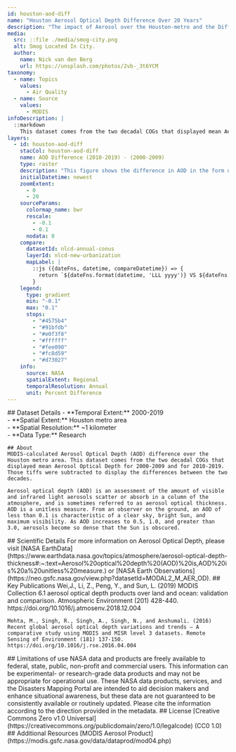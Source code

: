 ```yaml
---
id: houston-aod-diff
name: "Houston Aerosol Optical Depth Difference Over 20 Years"
description: "The impact of Aerosol over the Houston-metro and the Difference Over 20 Years"
media:
  src: ::file ./media/smog-city.png
  alt: Smog Located In City.
  author:
    name: Nick van den Berg
    url: https://unsplash.com/photos/2vb-_3t6YCM
taxonomy:
  - name: Topics
    values:
      - Air Quality
  - name: Source
    values:
      - MODIS
infoDescription: |
  ::markdown
    This dataset comes from the two decadal COGs that displayed mean Aerosol Optical Depth for 2000-2009 and for 2010-2019. Those tiffs were subtracted to display the differences between the two decades.
layers:
  - id: houston-aod-diff
    stacCol: houston-aod-diff
    name: AOD Difference (2010-2019) - (2000-2009)
    type: raster
    description: "This figure shows the difference in AOD in the form of a raster when subtracting the two decades from the original AOD Dataset"
    initialDatetime: newest
    zoomExtent:
      - 0
      - 20
    sourceParams:
      colormap_name: bwr
      rescale:
        - -0.1
        - 0.1
      nodata: 0
    compare:
      datasetId: nlcd-annual-conus
      layerId: nlcd-new-urbanization
      mapLabel: |
        ::js ({dateFns, datetime, compareDatetime}) => {
          return `${dateFns.format(datetime, 'LLL yyyy')} VS ${dateFns.format(compareDatetime, 'LLL yyyy')}`;
        }
    legend:
      type: gradient
      min: "-0.1"
      max: "0.1"
      stops:
        - "#4575b4"
        - "#91bfdb"
        - "#e0f3f8"
        - "#ffffff"
        - "#fee090"
        - "#fc8d59"
        - "#d73027"
    info:
      source: NASA
      spatialExtent: Regional
      temporalResolution: Annual
      unit: Percent Difference
---
```


<Block>
  <Prose>
    ## Dataset Details   
    - **Temporal Extent:** 2000-2019<br />
    - **Spatial Extent:** Houston metro area<br />
    - **Spatial Resolution:** ~1 kilometer<br />
    - **Data Type:** Research<br />
  </Prose>
</Block>


<Block>
  <Prose>

    ## About
    MODIS-calculated Aerosol Optical Depth (AOD) difference over the Houston metro area. This dataset comes from the two decadal COGs that displayed mean Aerosol Optical Depth for 2000-2009 and for 2010-2019. Those tiffs were subtracted to display the differences between the two decades.

    Aerosol optical depth (AOD) is an assessment of the amount of visible and infrared light aerosols scatter or absorb in a column of the atmosphere, and is sometimes referred to as aerosol optical thickness. AOD is a unitless measure. From an observer on the ground, an AOD of less than 0.1 is characteristic of a clear sky, bright Sun, and maximum visibility. As AOD increases to 0.5, 1.0, and greater than 3.0, aerosols become so dense that the Sun is obscured. 
  </Prose>
</Block>


<Block>
  <Prose>
    ## Scientific Details
    For more information on Aerosol Optical Depth, please visit [NASA EarthData](https://www.earthdata.nasa.gov/topics/atmosphere/aerosol-optical-depth-thickness#:~:text=Aerosol%20optical%20depth%20(AOD)%20is,AOD%20is%20a%20unitless%20measure.) or [NASA Earth Observations](https://neo.gsfc.nasa.gov/view.php?datasetId=MODAL2_M_AER_OD).
  </Prose>
</Block>


<Block>
  <Prose>
    ## Key Publications
    Wei,J., Li, Z., Peng, Y., and Sun, L. (2019) MODIS Collection 6.1 aerosol optical depth products over land and ocean: validation and comparison. Atmospheric Environment (201) 428-440. https://doi.org/10.1016/j.atmosenv.2018.12.004

    Mehta, M., Singh, R., Singh, A., Singh, N., and Anshumali. (2016) Recent global aerosol optical depth variations and trends — A comparative study using MODIS and MISR level 3 datasets. Remote Sensing of Environment (181) 137-150. https://doi.org/10.1016/j.rse.2016.04.004
  </Prose>
</Block>


<Block>
  <Prose>
    ## Limitations of use
    NASA data and products are freely available to federal, state, public, non-profit and commercial users. This information can be experimental- or research-grade data products and may not be appropriate for operational use. These NASA data products, services, and the Disasters Mapping Portal are intended to aid decision makers and enhance situational awareness, but these data are not guaranteed to be consistently available or routinely updated. Please cite the information according to the direction provided in the metadata.
  </Prose>
</Block>


<Block>
  <Prose>
    ## License
    [Creative Commons Zero v1.0 Universal](https://creativecommons.org/publicdomain/zero/1.0/legalcode) (CC0 1.0)
  </Prose>
</Block>


<Block>
  <Prose>
    ## Additional Resources
    [MODIS Aerosol Product](https://modis.gsfc.nasa.gov/data/dataprod/mod04.php)
  </Prose>
</Block>


